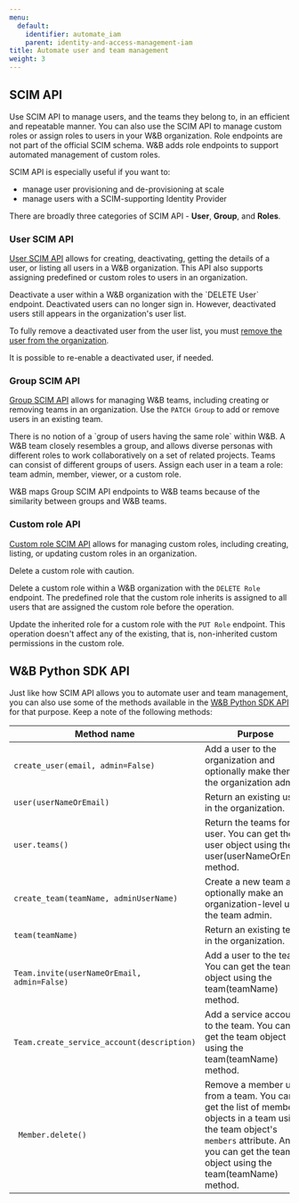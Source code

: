 ```yaml
---
menu:
  default:
    identifier: automate_iam
    parent: identity-and-access-management-iam
title: Automate user and team management
weight: 3
---
```


## SCIM API

Use SCIM API to manage users, and the teams they belong to, in an efficient and repeatable manner. You can also use the SCIM API to manage custom roles or assign roles to users in your W&B organization. Role endpoints are not part of the official SCIM schema. W&B adds role endpoints to support automated management of custom roles.

SCIM API is especially useful if you want to:

* manage user provisioning and de-provisioning at scale
* manage users with a SCIM-supporting Identity Provider

There are broadly three categories of SCIM API - **User**, **Group**, and **Roles**.

### User SCIM API

[User SCIM API](./scim.md#user-resource) allows for creating, deactivating, getting the details of a user, or listing all users in a W&B organization. This API also supports assigning predefined or custom roles to users in an organization.

<Note>
Deactivate a user within a W&B organization with the `DELETE User` endpoint. Deactivated users can no longer sign in. However, deactivated users still appears in the organization's user list.

To fully remove a deactivated user from the user list, you must [remove the user from the organization](/guides/hosting/iam/access-management/manage-organization/#remove-a-user).

It is possible to re-enable a deactivated user, if needed.
</Note>

### Group SCIM API

[Group SCIM API](./scim.md#group-resource) allows for managing W&B teams, including creating or removing teams in an organization. Use the `PATCH Group` to add or remove users in an existing team.

<Note>
There is no notion of a `group of users having the same role` within W&B. A W&B team closely resembles a group, and allows diverse personas with different roles to work collaboratively on a set of related projects. Teams can consist of different groups of users. Assign each user in a team a role: team admin, member, viewer, or a custom role.

W&B maps Group SCIM API endpoints to W&B teams because of the similarity between groups and W&B teams.
</Note>

### Custom role API

[Custom role SCIM API](./scim.md#role-resource) allows for managing custom roles, including creating, listing, or updating custom roles in an organization.

<Warning>
Delete a custom role with caution.

Delete a custom role within a W&B organization with the `DELETE Role` endpoint. The predefined role that the custom role inherits is assigned to all users that are assigned the custom role before the operation.

Update the inherited role for a custom role with the `PUT Role` endpoint. This operation doesn't affect any of the existing, that is, non-inherited custom permissions in the custom role.
</Warning>

## W&B Python SDK API

Just like how SCIM API allows you to automate user and team management, you can also use some of the methods available in the [W&B Python SDK API](/ref/python/public-api/api) for that purpose. Keep a note of the following methods:

| Method name | Purpose |
|-------------|---------|
| `create_user(email, admin=False)` | Add a user to the organization and optionally make them the organization admin. |
| `user(userNameOrEmail)` | Return an existing user in the organization. |
| `user.teams()` | Return the teams for the user. You can get the user object using the user(userNameOrEmail) method. |
| `create_team(teamName, adminUserName)` | Create a new team and optionally make an organization-level user the team admin. |
| `team(teamName)` | Return an existing team in the organization. |
| `Team.invite(userNameOrEmail, admin=False)` | Add a user to the team. You can get the team object using the team(teamName) method. |
| `Team.create_service_account(description)` | Add a service account to the team. You can get the team object using the team(teamName) method. |
|` Member.delete()` | Remove a member user from a team. You can get the list of member objects in a team using the team object's `members` attribute. And you can get the team object using the team(teamName) method. |
